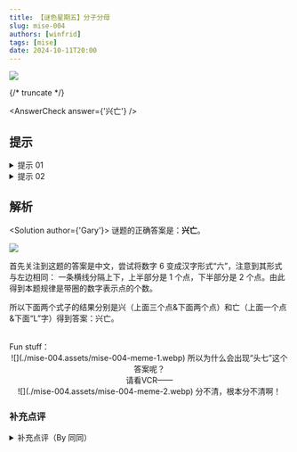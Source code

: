 ```yaml
---
title: 【谜色星期五】分子分母
slug: mise-004
authors: [winfrid]
tags: [mise]
date: 2024-10-11T20:00
---
```


![](./mise-004.assets/mise-004.webp)

{/* truncate */}

<AnswerCheck answer={'兴亡'} />

## 提示

<details>
    <summary>提示 01</summary>

    第一个例子里，左侧的图形以某种方式暗示了“6”的汉字——六。

</details>

<details>
    <summary>提示 02</summary>

    含有“1”的圆圈表示 1 个点，含有“2”的圆圈表示2个点。

</details>

## 解析

<Solution author={'Gary'}>
谜题的正确答案是：**兴亡**。

![](./mise-004.assets/mise-004-sol.webp)

首先关注到这题的答案是中文，尝试将数字 6 变成汉字形式“六”，注意到其形式与左边相同：
一条横线分隔上下，上半部分是 1 个点，下半部分是 2 个点。由此得到本题规律是带圈的数字表示点的个数。

所以下面两个式子的结果分别是兴（上面三个点&下面两个点）和亡（上面一个点&下面“L”字）得到答案：兴亡。

<br />
Fun stuff：

<center>
  ![](./mise-004.assets/mise-004-meme-1.webp)
  <ImgCaption>
    所以为什么会出现“头七”这个答案呢？
    <br />
    请看VCR——
  </ImgCaption>
</center>

<center>
![](./mise-004.assets/mise-004-meme-2.webp)
<ImgCaption>分不清，根本分不清啊！</ImgCaption>
</center>
</Solution>

### 补充点评

<details markdown>
    <summary>补充点评（By 同同）</summary>
    
    原来圈里的数字是点的个数啊，我还以为什么结构都可以呢。虽然内测的时候做出了这道题，但还是直到今天看到了解析才知道这一点。
    如果允许①②③可以表示任意结构，那么答案的第一个字还可以是“共”。不过词语“兴亡”比“共亡”还是出现频率更高一些？

    关于“?/?=6”等式的理解，我们还看到了不同的解释。

    <center>
        ![](./mise-004.assets/mise-004-meme-3.webp)
        <ImgCaption>sinx/n=6，约去了分子分母的 n</ImgCaption>
    </center>

    <center>
        ![](./mise-004.assets/mise-004-meme-4.webp)
        <ImgCaption>知名等式 主=6</ImgCaption>
    </center>

    <center>
        ![](./mise-004.assets/mise-004-meme-5.webp)
        <ImgCaption>由 主=6 得出的一些答案。说起来今天是八月几号了来着？</ImgCaption>
    </center>

    <br />
    还有同学最先联想到了谚文。其实绝大多数的小谜题只会在中文和英文上下功夫，不太会涉及到各种小语种。
    所以除非有明显的相关提示，大家在解题时还是优先考虑中文和英文吧。
</details>
